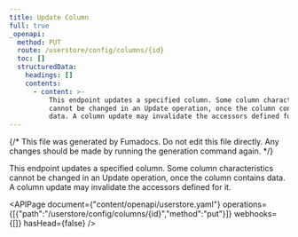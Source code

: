 ```yaml
---
title: Update Column
full: true
_openapi:
  method: PUT
  route: /userstore/config/columns/{id}
  toc: []
  structuredData:
    headings: []
    contents:
      - content: >-
          This endpoint updates a specified column. Some column characteristics
          cannot be changed in an Update operation, once the column contains
          data. A column update may invalidate the accessors defined for it.
---
```


{/* This file was generated by Fumadocs. Do not edit this file directly. Any changes should be made by running the generation command again. */}

This endpoint updates a specified column. Some column characteristics cannot be changed in an Update operation, once the column contains data. A column update may invalidate the accessors defined for it.

<APIPage document={"content/openapi/userstore.yaml"} operations={[{"path":"/userstore/config/columns/{id}","method":"put"}]} webhooks={[]} hasHead={false} />